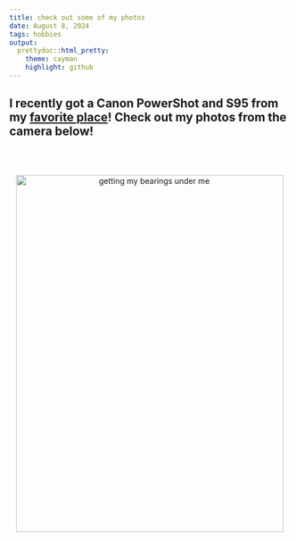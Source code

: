 ```yaml
---
title: check out some of my photos
date: August 8, 2024
tags: hobbies
output: 
  prettydoc::html_pretty:
    theme: cayman
    highlight: github
---
```


## I recently got a Canon PowerShot and S95 from my [favorite place](https://ithacareuse.org/shop/?gad_source=1&gclid=Cj0KCQjw_sq2BhCUARIsAIVqmQtn0q3gZ-TmBKtuz2rQFoIKwMLjq03jthgzTbZDR1ROq27k3xMeYW0aAjigEALw_wcB)! Check out my photos from the camera below!

<br>
<br>

<div style="text-align: center;">
  <a data-flickr-embed="true" data-header="true" data-footer="true" href="https://www.flickr.com/photos/201353265@N04/albums/72177720319965778" title="getting my bearings under me">
    <img src="https://live.staticflickr.com/65535/53962035186_df056d3bb0_z.jpg" width="480" height="640" alt="getting my bearings under me"/>
  </a>
  <script async src="//embedr.flickr.com/assets/client-code.js" charset="utf-8"></script>
</div>
